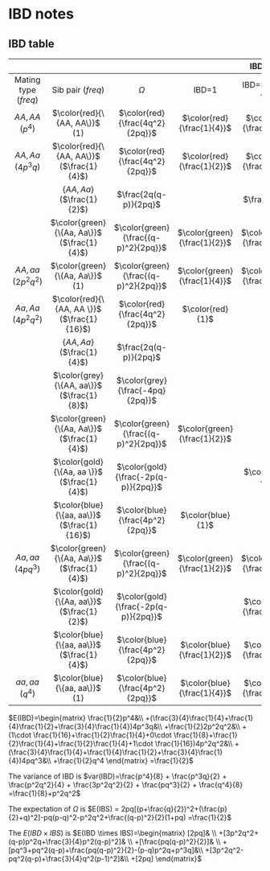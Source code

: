 # IBD notes {#IBD-fam}

## IBD table

| |  | | | IBD $(freq)$ | | |
|:--:|:--:|:--:|:--:|:-:|:-:|:-:|
|Mating type ($freq$) | Sib pair ($freq$) |$\Omega$ | IBD=1 | IBD=$\frac{1}{2}$ | IBD=0 | $E(IBD)$ | $IBS$|
| $AA , AA$ ($p^4$)| $\color{red}{\{AA, AA\}}$ (1) |$\color{red}{\frac{4q^2}{2pq}}$ | $\color{red}{\frac{1}{4}}$ | $\color{red}{\frac{1}{2}}$ |$\color{red}{\frac{1}{4}}$ | $\color{red}{\frac{1}{2}}$ |
| $AA , Aa$ ($4p^3q$)| $\color{red}{\{AA, AA\}}$ ($\frac{1}{4}$) | $\color{red}{\frac{4q^2}{2pq}}$ | $\color{red}{\frac{1}{2}}$ | $\color{red}{\frac{1}{2}}$ | |$\color{red}{\frac{3}{4}}$ |
| | $\{AA, Aa\}$ ($\frac{1}{2}$) | $\frac{2q(q-p)}{2pq}$ | | $\frac{1}{2}$ | $\frac{1}{2}$ | $\frac{1}{4}$ |
| | $\color{green}{\{Aa, Aa\}}$ ($\frac{1}{4}$) |$\color{green}{\frac{(q-p)^2}{2pq}}$ |$\color{green}{\frac{1}{2}}$ | $\color{green}{\frac{1}{2}}$ | | $\color{green}{\frac{3}{4}}$ |
| $AA , aa$ ($2p^2q^2$)| $\color{green}{\{Aa, Aa\}}$ (1) | $\color{green}{\frac{(q-p)^2}{2pq}}$ |$\color{green}{\frac{1}{4}}$ | $\color{green}{\frac{1}{2}}$ | $\color{green}{\frac{1}{4}}$ | $\color{green}{\frac{1}{2}}$ |
| $Aa , Aa$ ($4p^2q^2$) | $\color{red}{\{AA, AA \}}$ ($\frac{1}{16}$) |$\color{red}{\frac{4q^2}{2pq}}$ | $\color{red}{1}$| | | $\color{red}{1}$|
| | $\{AA, Aa \}$ ($\frac{1}{4}$) |$\frac{2q(q-p)}{2pq}$ |  | $1$ | | $\frac{1}{2}$|
| | $\color{grey}{\{AA, aa\}}$  ($\frac{1}{8}$) |$\color{grey}{\frac{-4pq}{2pq}}$ | | | $\color{grey}{1}$| $\color{grey}{0}$|
| | $\color{green}{\{Aa, Aa\}}$  ($\frac{1}{4}$) |$\color{green}{\frac{(q-p)^2}{2pq}}$ | $\color{green}{\frac{1}{2}}$| | $\color{green}{\frac{1}{2}}$| $\color{green}{\frac{1}{2}}$|
| | $\color{gold}{\{Aa, aa \}}$  ($\frac{1}{4}$) |$\color{gold}{\frac{-2p(q-p)}{2pq}}$ | |$\color{gold}{1}$ | | $\color{gold}{\frac{1}{2}}$|
| | $\color{blue}{\{aa, aa\}}$  ($\frac{1}{16}$) | $\color{blue}{\frac{4p^2}{2pq}}$ |$\color{blue}{1}$| | | $\color{blue}{1}$|
| $Aa, aa$ ($4pq^3$)| $\color{green}{\{Aa, Aa\}}$ ($\frac{1}{4}$) |$\color{green}{\frac{(q-p)^2}{2pq}}$  | $\color{green}{\frac{1}{2}}$ | $\color{green}{\frac{1}{2}}$ |  | $\color{green}{\frac{3}{4}}$|
| | $\color{gold}{\{Aa, aa\}}$ ($\frac{1}{2}$) |$\color{gold}{\frac{-2p(q-p)}{2pq}}$ | | $\color{gold}{\frac{1}{2}}$ |  $\color{gold}{\frac{1}{2}}$ | $\color{gold}{\frac{1}{4}}$|
| | $\color{blue}{\{aa, aa\}}$ ($\frac{1}{4}$) |$\color{blue}{\frac{4p^2}{2pq}}$ | $\color{blue}{\frac{1}{2}}$ | $\color{blue}{\frac{1}{2}}$ |  | $\color{blue}{\frac{3}{4}}$ |
| $aa, aa$ ($q^4$)| $\color{blue}{\{aa, aa\}}$ (1) | $\color{blue}{\frac{4p^2}{2pq}}$   |$\color{blue}{\frac{1}{4}}$ |  $\color{blue}{\frac{1}{2}}$ | $\color{blue}{\frac{1}{4}}$ | $\color{blue}{\frac{1}{2}}$ |

$E(IBD)=\begin{matrix}
\frac{1}{2}p^4&\\
+(\frac{3}{4}\frac{1}{4}+\frac{1}{4}\frac{1}{2}+\frac{3}{4}\frac{1}{4})4p^3q&\\
+\frac{1}{2}2p^2q^2&\\
+(1\cdot \frac{1}{16}+\frac{1}{2}\frac{1}{4}+0\cdot \frac{1}{8}+\frac{1}{2}\frac{1}{4}+\frac{1}{2}\frac{1}{4}+1\cdot \frac{1}{16})4p^2q^2&\\
+(\frac{3}{4}\frac{1}{4}+\frac{1}{4}\frac{1}{2}+\frac{3}{4}\frac{1}{4})4pq^3&\\
+\frac{1}{2}q^4
\end{matrix}
=\frac{1}{2}$

The variance of IBD is
$var(IBD)=\frac{p^4}{8} + \frac{p^3q}{2} + \frac{p^2q^2}{4} +
\frac{3p^2q^2}{2} + \frac{pq^3}{2} + \frac{q^4}{8}
=\frac{1}{8}+p^2q^2$

The expectation of $\Omega$ is $E(IBS) = 2pq[(p+\frac{q}{2})^2+(\frac{p}{2}+q)^2]-pq(p-q)^2-p^2q^2+\frac{(q-p)^2}{2}(1+pq)
=\frac{1}{2}$

The $E(IBD\times IBS)$ is
$E(IBD \times IBS)=\begin{matrix}
[2pq]& \\
+[3p^2q^2+(q-p)p^2q+\frac{3}{4}p^2(q-p)^2]& \\
+[\frac{pq(q-p)^2}{2}]& \\
+[pq^3+pq^2(q-p)+\frac{pq(q-p)^2}{2}-(p-q)p^2q+p^3q]&\\
+[3p^2q^2-pq^2(q-p)+\frac{3}{4}q^2(p-1)^2]&\\
+[2pq]
\end{matrix}$